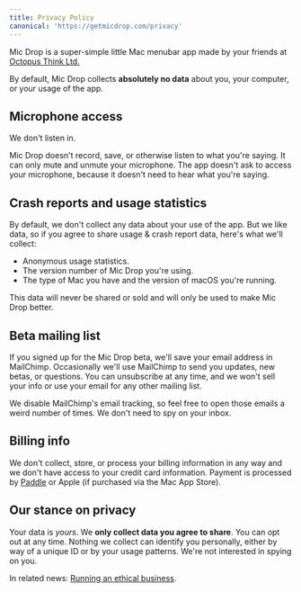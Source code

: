 ```yaml
---
title: Privacy Policy
canonical: 'https://getmicdrop.com/privacy'
---
```




<Panel>


Mic Drop is a super-simple little Mac menubar app made by your friends at [Octopus Think Ltd.](https://octopusthink.com/about) 

By default, Mic Drop collects **absolutely no data** about you, your computer, or your usage of the app.


## Microphone access

We don't listen in. 

Mic Drop doesn't record, save, or otherwise listen to what you're saying. It can only mute and unmute your microphone. The app doesn't ask to access your microphone, because it doesn't need to hear what you're saying.

## Crash reports and usage statistics

By default, we don't collect any data about your use of the app. But we like data, so if you agree to share usage & crash report data, here's what we'll collect:

- Anonymous usage statistics.
- The version number of Mic Drop you're using.
- The type of Mac you have and the version of macOS you're running.

This data will never be shared or sold and will only be used to make Mic Drop better.

## Beta mailing list

If you signed up for the Mic Drop beta, we'll save your email address in MailChimp. Occasionally we'll use MailChimp to send you updates, new betas, or  questions. You can unsubscribe at any time, and we won't sell your info or use your email for any other mailing list.

We disable MailChimp's email tracking, so feel free to open those emails a weird number of times. We don't need to spy on your inbox.

## Billing info

We don't collect, store, or process your billing information in any way and we don't have access to your credit card information. Payment is processed by [Paddle](https://paddle.com/) or Apple (if purchased via the Mac App Store).

## Our stance on privacy

Your data is _yours_. We **only collect data you agree to share**. You can opt out at any time. Nothing we collect can identify you personally, either by way of a unique ID or by your usage patterns. We're not interested in spying on you. 

In related news: [Running an ethical business](https://octopusthink.com/blog/2019-11-22-ethics-at-the-heart-of-business).

</Panel>
